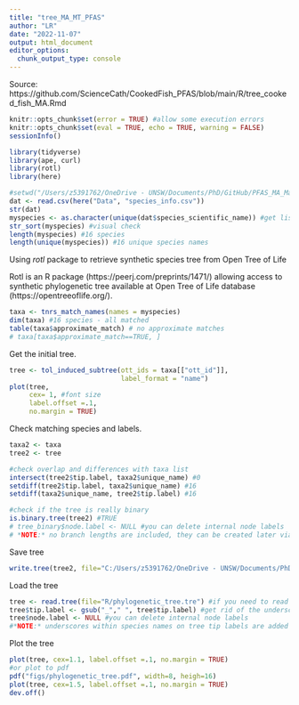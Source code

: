 ```yaml
---
title: "tree_MA_MT_PFAS"
author: "LR"
date: "2022-11-07"
output: html_document
editor_options: 
  chunk_output_type: console
---
```


Source: https://github.com/ScienceCath/CookedFish_PFAS/blob/main/R/tree_cooked_fish_MA.Rmd

```r
knitr::opts_chunk$set(error = TRUE) #allow some execution errors
knitr::opts_chunk$set(eval = TRUE, echo = TRUE, warning = FALSE)
sessionInfo()
```

```r
library(tidyverse)
library(ape, curl)
library(rotl)
library(here)
```

```r
#setwd("/Users/z5391762/OneDrive - UNSW/Documents/PhD/GitHub/PFAS_MA_MaternalTransfer_WildBirds_PILOT")
dat <- read.csv(here("Data", "species_info.csv"))
str(dat)
myspecies <- as.character(unique(dat$species_scientific_name)) #get list of species
str_sort(myspecies) #visual check
length(myspecies) #16 species
length(unique(myspecies)) #16 unique species names
```

Using *rotl* package to retrieve synthetic species tree from Open Tree of Life

Rotl is an R package (https://peerj.com/preprints/1471/) allowing access to synthetic phylogenetic tree available at Open Tree of Life database (https://opentreeoflife.org/). 

```r
taxa <- tnrs_match_names(names = myspecies)
dim(taxa) #16 species - all matched
table(taxa$approximate_match) # no approximate matches
# taxa[taxa$approximate_match==TRUE, ]
```

Get the initial tree.  

```r
tree <- tol_induced_subtree(ott_ids = taxa[["ott_id"]],
                            label_format = "name")
plot(tree,
     cex= 1, #font size
     label.offset =.1,
     no.margin = TRUE)
```

Check matching species and labels.

```r
taxa2 <- taxa
tree2 <- tree

#check overlap and differences with taxa list
intersect(tree2$tip.label, taxa2$unique_name) #0
setdiff(tree2$tip.label, taxa2$unique_name) #16
setdiff(taxa2$unique_name, tree2$tip.label) #16

#check if the tree is really binary
is.binary.tree(tree2) #TRUE
# tree_binary$node.label <- NULL #you can delete internal node labels
# *NOTE:* no branch lengths are included, they can be created later via simulations. 
```

Save tree

```r
write.tree(tree2, file="C:/Users/z5391762/OneDrive - UNSW/Documents/PhD/GitHub/PFAS_MA_MaternalTransfer_WildBirds_PILOT/R/phylogenetic_tree.tre")
```

Load the tree

```r
tree <- read.tree(file="R/phylogenetic_tree.tre") #if you need to read in the tree
tree$tip.label <- gsub("_"," ", tree$tip.label) #get rid of the underscores
tree$node.label <- NULL #you can delete internal node labels
#*NOTE:* underscores within species names on tree tip labels are added automatically
```

Plot the tree

```r
plot(tree, cex=1.1, label.offset =.1, no.margin = TRUE)
#or plot to pdf
pdf("figs/phylogenetic_tree.pdf", width=8, heigh=16)
plot(tree, cex=1.5, label.offset =.1, no.margin = TRUE)
dev.off()
```

